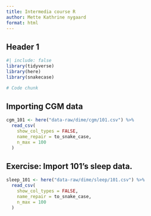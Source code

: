 ```yaml
---
title: Intermedia course R
author: Mette Kathrine nygaard
format: html
---
```


## Header 1

```r
#| include: false
library(tidyverse)
library(here)
library(snakecase)
```

```r
# Code chunk
```

## Importing CGM data

```r
cgm_101 <- here("data-raw/dime/cgm/101.csv") %>%
  read_csv(
    show_col_types = FALSE,
    name_repair = to_snake_case,
    n_max = 100
  )
```

## Exercise: Import 101's sleep data.
```r
sleep_101 <- here("data-raw/dime/sleep/101.csv") %>%
  read_csv(
    show_col_types = FALSE,
    name_repair = to_snake_case,
    n_max = 100
  )
```
